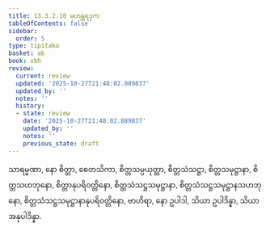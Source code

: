 ```yaml
---
title: 13.3.2.10 မဟန္တရဒုက
tableOfContents: false
sidebar:
  order: 5
type: tipitaka
basket: ab
book: vbh
review:
  current: review
  updated: '2025-10-27T21:48:02.889837'
  updated_by: ''
  notes: ''
  history:
  - state: review
    date: '2025-10-27T21:48:02.889837'
    updated_by: ''
    notes: ''
    previous_state: draft
---
```



<ReviewStatus review={frontmatter.review} showDetails={true} />

<HypothesisAnnotation frontmatter={frontmatter} />

<DynamicBreadcrumb />

<Paragraph number="2058" book="vbh">
သာရမ္မဏာ, နော စိတ္တာ, စေတသိကာ, စိတ္တသမ္ပယုတ္တာ, စိတ္တသံသဋ္ဌာ, စိတ္တသမုဋ္ဌာနာ, စိတ္တသဟဘုနော, စိတ္တာနုပရိဝတ္တိနော, စိတ္တသံသဋ္ဌသမုဋ္ဌာနာ, စိတ္တသံသဋ္ဌသမုဋ္ဌာနသဟဘုနော, စိတ္တသံသဋ္ဌသမုဋ္ဌာနာနုပရိဝတ္တိနော, ဗာဟိရာ, နော ဥပါဒါ, သိယာ ဥပါဒိန္နာ, သိယာ အနုပါဒိန္နာ.
</Paragraph>